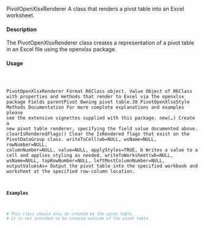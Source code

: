PivotOpenXlsxRenderer A class that renders a pivot table into an Excel worksheet.

#### Description

The PivotOpenXlsxRenderer class creates a representation of a pivot table in an Excel file using the
openxlsx package.

#### Usage
<pre><code>

PivotOpenXlsxRenderer
Format
R6Class object.
Value
Object of R6Class with properties and methods that render to Excel via the openxlsx package
Fields
parentPivot Owning pivot table.38
PivotOpenXlsxStyle
Methods
Documentation For more complete explanations and examples please see the extensive vignettes
supplied with this package.
new(...) Create a new pivot table renderer, specifying the field value documented above.
clearIsRenderedFlags() Clear the IsRendered flags that exist on the PivotDataGroup class.
writeToCell(wb=NULL, wsName=NULL, rowNumber=NULL, columnNumber=NULL, value=NULL, applyStyles=TRUE, b
Writes a value to a cell and applies styling as needed.
writeToWorksheet(wb=NULL, wsName=NULL, topRowNumber=NULL, leftMostColumnNumber=NULL, outputValuesAs=
Output the pivot table into the specified workbook and worksheet at the specified row-column
location.

#### Examples
```r

# This class should only be created by the pivot table.
# It is not intended to be created outside of the pivot table.
```
